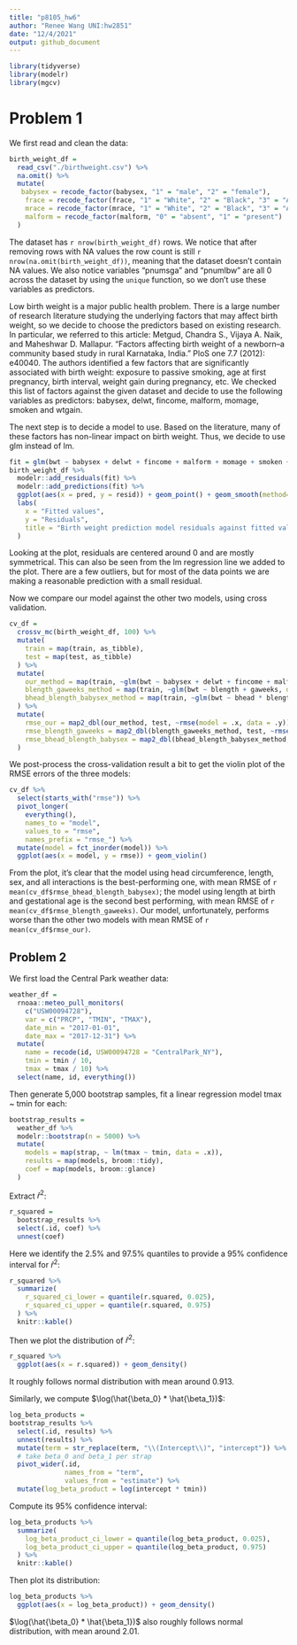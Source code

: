 ```yaml
---
title: "p8105_hw6"
author: "Renee Wang UNI:hw2851"
date: "12/4/2021"
output: github_document
---
```


```r
library(tidyverse)
library(modelr)
library(mgcv)
```
# Problem 1 

We first read and clean the data:
```r
birth_weight_df = 
  read_csv("./birthweight.csv") %>%
  na.omit() %>%
  mutate(
   babysex = recode_factor(babysex, "1" = "male", "2" = "female"),
    frace = recode_factor(frace, "1" = "White", "2" = "Black", "3" = "Asian", "4" = "Puerto Rican", "8" = "Other", "9" = "Unkown"),
    mrace = recode_factor(mrace, "1" = "White", "2" = "Black", "3" = "Asian", "4" = "Puerto Rican", "8" = "Other"),
    malform = recode_factor(malform, "0" = "absent", "1" = "present")
  )

```

The dataset has `r nrow(birth_weight_df)` rows. We notice that after removing rows with NA values the row count is still `r nrow(na.omit(birth_weight_df))`, meaning that the dataset doesn't contain NA values.
We also notice variables "pnumsga" and "pnumlbw" are all 0 across the dataset by using the `unique` function, so we don't use these variables as predictors.

Low birth weight is a major public health problem. There is a large number of research literature studying the underlying factors that may affect birth weight, so we decide to choose the predictors based on existing research.
In particular, we referred to this article: Metgud, Chandra S., Vijaya A. Naik, and Maheshwar D. Mallapur. "Factors affecting birth weight of a newborn–a community based study in rural Karnataka, India." PloS one 7.7 (2012): e40040.
The authors identified a few factors that are significantly associated with birth weight: exposure to passive smoking, age at first pregnancy, birth interval, weight gain during pregnancy, etc. We checked this list of factors against the given dataset and decide to use the following variables as predictors: babysex, delwt, fincome, malform, momage, smoken and wtgain.

The next step is to decide a model to use. Based on the literature, many of these factors has non-linear impact on birth weight. Thus, we decide to use glm instead of lm.

```r
fit = glm(bwt ~ babysex + delwt + fincome + malform + momage + smoken + wtgain, data = birth_weight_df)
birth_weight_df %>%
  modelr::add_residuals(fit) %>%
  modelr::add_predictions(fit) %>%
  ggplot(aes(x = pred, y = resid)) + geom_point() + geom_smooth(method='lm') +
  labs(
    x = "Fitted values",
    y = "Residuals",
    title = "Birth weight prediction model residuals against fitted values"
  )
```
Looking at the plot, residuals are centered around 0 and are mostly symmetrical. This can also be seen from the lm regression line we added to the plot. There are a few outliers, but for most of the data points we are making a reasonable prediction with a small residual.

Now we compare our model against the other two models, using cross validation.
```r
cv_df =
  crossv_mc(birth_weight_df, 100) %>%
  mutate(
    train = map(train, as_tibble),
    test = map(test, as_tibble)
  ) %>%
  mutate(
    our_method = map(train, ~glm(bwt ~ babysex + delwt + fincome + malform + momage + smoken + wtgain, data = .x) ),
    blength_gaweeks_method = map(train, ~glm(bwt ~ blength + gaweeks, data = .x)),
    bhead_blength_babysex_method = map(train, ~glm(bwt ~ bhead * blength * babysex, data = .x))
  ) %>%
  mutate(
    rmse_our = map2_dbl(our_method, test, ~rmse(model = .x, data = .y)),
    rmse_blength_gaweeks = map2_dbl(blength_gaweeks_method, test, ~rmse(model = .x, data = .y)),
    rmse_bhead_blength_babysex = map2_dbl(bhead_blength_babysex_method, test, ~rmse(model = .x, data = .y))
  )
```

We post-process the cross-validation result a bit to get the violin plot of the RMSE errors of the three models:
```r
cv_df %>% 
  select(starts_with("rmse")) %>% 
  pivot_longer(
    everything(),
    names_to = "model", 
    values_to = "rmse",
    names_prefix = "rmse_") %>% 
  mutate(model = fct_inorder(model)) %>%
  ggplot(aes(x = model, y = rmse)) + geom_violin()
```
From the plot, it's clear that the model using head circumference, length, sex, and all interactions is the best-performing one, with mean RMSE of `r mean(cv_df$rmse_bhead_blength_babysex)`; the model using length at birth and gestational age is the second best performing, with mean RMSE of `r mean(cv_df$rmse_blength_gaweeks)`. Our model, unfortunately, performs worse than the other two models with mean RMSE of `r mean(cv_df$rmse_our)`.

## Problem 2
We first load the Central Park weather data:
```r
weather_df = 
  rnoaa::meteo_pull_monitors(
    c("USW00094728"),
    var = c("PRCP", "TMIN", "TMAX"), 
    date_min = "2017-01-01",
    date_max = "2017-12-31") %>%
  mutate(
    name = recode(id, USW00094728 = "CentralPark_NY"),
    tmin = tmin / 10,
    tmax = tmax / 10) %>%
  select(name, id, everything())
```
Then generate 5,000 bootstrap samples, fit a linear regression model tmax ~ tmin for each:
```r
bootstrap_results =
  weather_df %>%
  modelr::bootstrap(n = 5000) %>%
  mutate(
    models = map(strap, ~ lm(tmax ~ tmin, data = .x)),
    results = map(models, broom::tidy),
    coef = map(models, broom::glance)
  )
```

Extract $\hat{r}^{2}$:
```r
r_squared =
  bootstrap_results %>%
  select(.id, coef) %>%
  unnest(coef)
```

Here we identify the 2.5% and 97.5% quantiles to provide a 95% confidence interval for $\hat{r}^{2}$:
```r
r_squared %>%
  summarize(
    r_squared_ci_lower = quantile(r.squared, 0.025),
    r_squared_ci_upper = quantile(r.squared, 0.975)
  ) %>%
  knitr::kable()
```

Then we plot the distribution of $\hat{r}^{2}$:
```r
r_squared %>%
  ggplot(aes(x = r.squared)) + geom_density()
```
It roughly follows normal distribution with mean around 0.913.

Similarly, we compute $\log(\hat{\beta_0} * \hat{\beta_1})$:
```r
log_beta_products =
bootstrap_results %>%
  select(.id, results) %>%
  unnest(results) %>%
  mutate(term = str_replace(term, "\\(Intercept\\)", "intercept")) %>%
  # take beta_0 and beta_1 per strap
  pivot_wider(.id,
              names_from = "term",
              values_from = "estimate") %>%
  mutate(log_beta_product = log(intercept * tmin))
```

Compute its 95% confidence interval:
```r
log_beta_products %>%
  summarize(
    log_beta_product_ci_lower = quantile(log_beta_product, 0.025),
    log_beta_product_ci_upper = quantile(log_beta_product, 0.975)
  ) %>%
  knitr::kable()
```

Then plot its distribution:
```r
log_beta_products %>%
  ggplot(aes(x = log_beta_product)) + geom_density()
```

$\log(\hat{\beta_0} * \hat{\beta_1})$ also roughly follows normal distribution, with mean around 2.01.